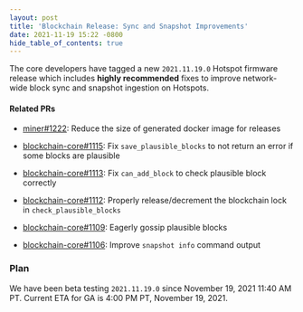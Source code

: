 ```yaml
---
layout: post
title: 'Blockchain Release: Sync and Snapshot Improvements'
date: 2021-11-19 15:22 -0800
hide_table_of_contents: true
---
```


The core developers have tagged a new `2021.11.19.0` Hotspot firmware release which includes
**highly recommended** fixes to improve network-wide block sync and snapshot ingestion on Hotspots.

<!--truncate-->

#### Related PRs

- [miner#1222](https://github.com/helium/miner/pull/1222): Reduce the size of generated docker image
  for releases

- [blockchain-core#1115](https://github.com/helium/blockchain-core/pull/1115): Fix
  `save_plausible_blocks` to not return an error if some blocks are plausible
- [blockchain-core#1113](https://github.com/helium/blockchain-core/pull/1113): Fix `can_add_block`
  to check plausible block correctly
- [blockchain-core#1112](https://github.com/helium/blockchain-core/pull/1112): Properly
  release/decrement the blockchain lock in `check_plausible_blocks`
- [blockchain-core#1109](https://github.com/helium/blockchain-core/pull/1109): Eagerly gossip
  plausible blocks
- [blockchain-core#1106](https://github.com/helium/blockchain-core/pull/1106): Improve
  `snapshot info` command output

### Plan

We have been beta testing `2021.11.19.0` since November 19, 2021 11:40 AM PT. Current ETA for GA is
4:00 PM PT, November 19, 2021.

